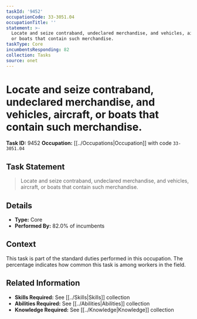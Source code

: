 ```yaml
---
taskId: '9452'
occupationCode: 33-3051.04
occupationTitle: ''
statement: >-
  Locate and seize contraband, undeclared merchandise, and vehicles, aircraft,
  or boats that contain such merchandise.
taskType: Core
incumbentsResponding: 82
collection: Tasks
source: onet
---
```

# Locate and seize contraband, undeclared merchandise, and vehicles, aircraft, or boats that contain such merchandise.

**Task ID:** 9452
**Occupation:** [[../Occupations|Occupation]] with code `33-3051.04`

## Task Statement

> Locate and seize contraband, undeclared merchandise, and vehicles, aircraft, or boats that contain such merchandise.

## Details

- **Type:** Core
- **Performed By:** 82.0% of incumbents

## Context

This task is part of the standard duties performed in this occupation. The percentage indicates how common this task is among workers in the field.

## Related Information

- **Skills Required:** See [[../Skills|Skills]] collection
- **Abilities Required:** See [[../Abilities|Abilities]] collection
- **Knowledge Required:** See [[../Knowledge|Knowledge]] collection
